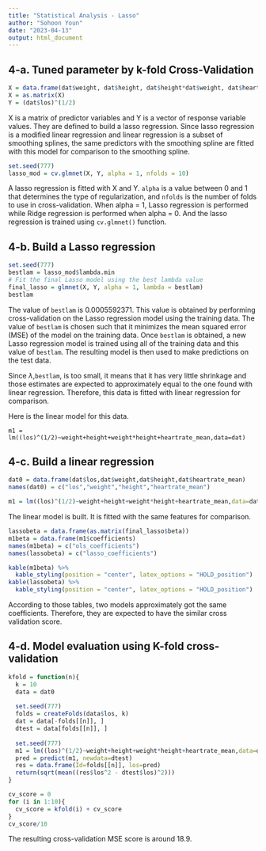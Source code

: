 ```yaml
---
title: "Statistical Analysis - Lasso"
author: "Sohoon Youn"
date: "2023-04-13"
output: html_document
---
```


## 4-a. Tuned parameter by k-fold Cross-Validation 

```r
X = data.frame(dat$weight, dat$height, dat$height*dat$weight, dat$heartrate_mean)
X = as.matrix(X)
Y = (dat$los)^(1/2)
```

X is a matrix of predictor variables and Y is a vector of response variable values. They are defined to build a lasso regression. Since lasso regression is a modified linear regression and linear regression is a subset of smoothing splines, the same predictors with the smoothing spline are fitted with this model for comparison to the smoothing spline. 

```r
set.seed(777)
lasso_mod = cv.glmnet(X, Y, alpha = 1, nfolds = 10) 
```

A lasso regression is fitted with X and Y. `alpha` is a value between 0 and 1 that determines the type of regularization, and `nfolds` is the number of folds to use in cross-validation. When alpha = 1, Lasso regression is performed while Ridge regression is performed when alpha = 0. And the lasso regression is trained using `cv.glmnet()` function.

## 4-b. Build a Lasso regression
```r
set.seed(777)
bestlam = lasso_mod$lambda.min 
# Fit the final Lasso model using the best lambda value
final_lasso = glmnet(X, Y, alpha = 1, lambda = bestlam)
bestlam
```
The value of `bestlam` is  0.0005592371. This value is obtained by performing cross-validation on the Lasso regression model using the training data. The value of `bestlam` is chosen such that it minimizes the mean squared error (MSE) of the model on the training data. Once `bestlam` is obtained, a new Lasso regression model is trained using all of the training data and this value of `bestlam`. The resulting model is then used to make predictions on the test data. 

Since $\lambda$,`bestlam`, is too small, it means that it has very little shrinkage and those estimates are expected to approximately equal to the one found with linear regression. Therefore, this data is fitted with linear regression for comparison. 

Here is the linear model for this data. 

    m1 = lm((los)^(1/2)~weight+height+weight*height+heartrate_mean,data=dat)

## 4-c. Build a linear regression 
```r
dat0 = data.frame(dat$los,dat$weight,dat$height,dat$heartrate_mean)
names(dat0) = c("los","weight","height","heartrate_mean")

m1 = lm((los)^(1/2)~weight+height+weight*height+heartrate_mean,data=dat)
```

The linear model is built. It is fitted with the same features for comparison. 
   
```r
lassobeta = data.frame(as.matrix(final_lasso$beta))
m1beta = data.frame(m1$coefficients)
names(m1beta) = c("ols_coefficients")
names(lassobeta) = c("lasso_coefficients")

kable(m1beta) %>% 
  kable_styling(position = "center", latex_options = "HOLD_position")
kable(lassobeta) %>% 
  kable_styling(position = "center", latex_options = "HOLD_position")
``` 

According to those tables, two models approximately got the same coefficients. Therefore, they are expected to have the similar cross validation score. 

## 4-d. Model evaluation using K-fold cross-validation
```r
kfold = function(n){
  k = 10
  data = dat0
  
  set.seed(777) 
  folds = createFolds(data$los, k)
  dat = data[-folds[[n]], ]
  dtest = data[folds[[n]], ]
  
  set.seed(777) 
  m1 = lm((los)^(1/2)~weight+height+weight*height+heartrate_mean,data=dat)
  pred = predict(m1, newdata=dtest)
  res = data.frame(Id=folds[[n]], los=pred)
  return(sqrt(mean((res$los^2 - dtest$los)^2)))
}

cv_score = 0
for (i in 1:10){
  cv_score = kfold(i) + cv_score
}
cv_score/10
```
The resulting cross-validation MSE score is around 18.9.
